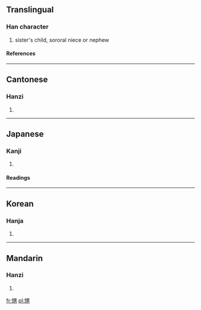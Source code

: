 ==Translingual==
===Han character===
{{Han char|rn=100|rad=生|as=07|sn=12|four=2612<sub>7</sub>|canj=竹一田大尸 (HMWKS)}}
# sister's child, sororal niece or nephew
====References====
{{Han ref|kx=0755.140|dkj=21689|dj=1165.110|hdz=42578.050|uh=7525|ud=29989|bh=B563|bd=46435}}

----
==Cantonese==
===Hanzi===
{{yue-hanzi|jyut=|y=saang1}}
# {{defn|Cantonese}}

----
==Japanese==
===Kanji===
{{ja-kanji|grade=|rs=生07}}
# {{defn|Japanese}} 
====Readings====
{{ja-readings|on=[[せい]] (sei), [[しょう]] (shō)|kun=[[おい]] (oi), [[むこ]] (muko)}}

----
==Korean==
===Hanja===
{{ko-hanja|hangeul=생|eumhun=생질|rv=saeng|mr=saeng|y=syang}}
# {{defn|Korean}}

----
==Mandarin==
===Hanzi===
{{cmn-hanzi|pin=[[shēng]] (sheng1)|wg=sheng<sup>1</sup>}}
# {{defn|Mandarin}}

[[fr:甥]]
[[pl:甥]]
